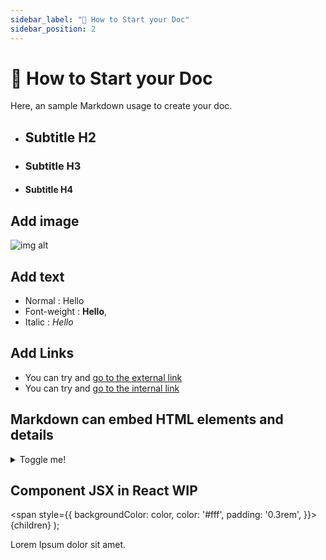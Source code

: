 ```yaml
---
sidebar_label: "🔎 How to Start your Doc"
sidebar_position: 2
---
```



# 🔎 How to Start your Doc 

Here, an sample Markdown usage to create your doc.

- ## Subtitle H2
- ### Subtitle H3
- #### Subtitle H4 

## Add image
![img alt](/img/docusaurus.png)

## Add text
- Normal : Hello 
- Font-weight : **Hello**, 
- Italic :  _Hello_ 

## Add Links
- You can try and [go to the external link](https://www.ternoa.com/)
- You can try and [go to the internal link](/docs/category/core-blockchain)

## Markdown can embed HTML elements and details

<details>
  <summary>Toggle me!</summary>
  <div>
    <div>This is the detailed content</div>
    <br/>
    <details>
      <summary>
        Nested toggle! Some surprise inside...
      </summary>
      <div>
        🛸 Bi Bi Bop 🛸
      </div>
    </details>
  </div>
</details>

## Component JSX in React WIP
  <span
    style={{
      backgroundColor: color,
      color: '#fff',
      padding: '0.3rem',
    }}>
    {children}
  </span>
);

<Highlight color="#25c2a0">Lorem Ipsum</Highlight> dolor sit amet.